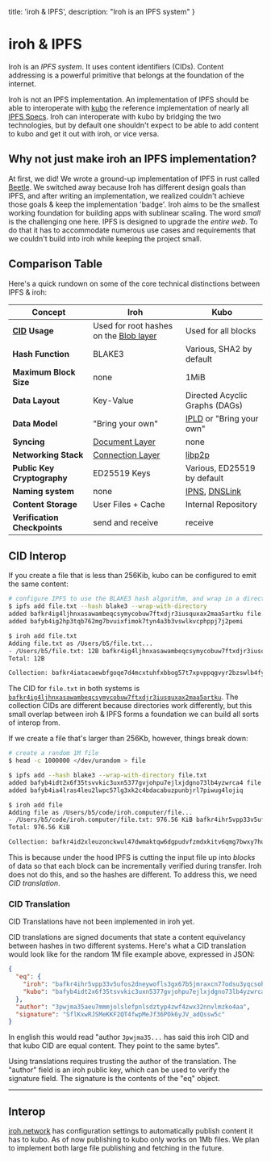 
  title: 'iroh & IPFS',
  description: "Iroh is an IPFS system"
}

# iroh & IPFS

Iroh is an _IPFS system_. It uses content identifiers (CIDs). Content addressing is a powerful primitive that belongs at the foundation of the internet. 

Iroh is not an IPFS implementation. An implementation of IPFS should be able to interoperate with [kubo](https://github.com/ipfs/kubo) the reference implementation of nearly all [IPFS Specs](https://github.com/ipfs/specs). Iroh can interoperate with kubo by bridging the two technologies, but by default one shouldn't expect to be able to add content to kubo and get it out with iroh, or vice versa.

## Why not just make iroh an IPFS implementation?

At first, we did! We wrote a ground-up implementation of IPFS in rust called [Beetle](https://github.com/n0-computer/beetle). We switched away because Iroh has different design goals than IPFS, and after writing an implementation, we realized couldn't achieve those goals & keep the implementation 'badge'. Iroh aims to be the smallest working foundation for building apps with sublinear scaling. The word _small_ is the challenging one here. IPFS is designed to upgrade the _entire web_. To do that it has to accommodate numerous use cases and requirements that we couldn't build into iroh while keeping the project small.

## Comparison Table

Here's a quick rundown on some of the core technical distinctions between IPFS & iroh:

| Concept | Iroh | Kubo |
| ------- | ---- | ---- |
| **[CID](https://docs.ipfs.tech/concepts/content-addressing/) Usage** | Used for root hashes on the [Blob layer](/docs/layers/blobs) | Used for all blocks |
| **Hash Function** | BLAKE3 | Various, SHA2 by default |
| **Maximum Block Size** | none | 1MiB |
| **Data Layout** | Key-Value | Directed Acyclic Graphs (DAGs) |
| **Data Model** | "Bring your own" | [IPLD](https://ipld.io/specs) or "Bring your own" |
| **Syncing** | [Document Layer](/docs/layers/documents) | none |
| **Networking Stack** | [Connection Layer](/docs/layers/connections) | [libp2p](https://libp2p.io) |
| **Public Key Cryptography** | ED25519 Keys | Various, ED25519 by default |
| **Naming system** | none | [IPNS](https://specs.ipfs.tech/ipns/), [DNSLink](https://dnslink.dev/) |
| **Content Storage** | User Files + Cache | Internal Repository | 
| **Verification Checkpoints** | send and receive | receive |

## CID Interop

If you create a file that is less than 256Kib, kubo can be configured to emit the same content:

```bash
# configure IPFS to use the BLAKE3 hash algorithm, and wrap in a directory to match iroh's default behaviour
$ ipfs add file.txt --hash blake3 --wrap-with-directory
added bafkr4ig4ljhnxasawambeqcsymycobuw7ftxdjr3iusquxax2maa5artku file.txt
added bafyb4ig2hp3tqb762mg7bvuixfimok7tyn4a3b3vswlkvcphppj7j2pemi

$ iroh add file.txt
Adding file.txt as /Users/b5/file.txt...
- /Users/b5/file.txt: 12B bafkr4ig4ljhnxasawambeqcsymycobuw7ftxdjr3iusquxax2maa5artku
Total: 12B

Collection: bafkr4iatacaewbfgoqe7d4mcxtuhfxbbog57t7xpvppqgvyr2bzswlb4fy
```

The CID for `file.txt` in both systems is [`bafkr4ig4ljhnxasawambeqcsymycobuw7ftxdjr3iusquxax2maa5artku`](https://cid.ipfs.tech/#bafkr4ig4ljhnxasawambeqcsymycobuw7ftxdjr3iusquxax2maa5artku). The collection CIDs are different because directories work differently, but this small overlap between iroh & IPFS forms a foundation we can build all sorts of interop from.

If we create a file that's larger than 256Kb, however, things break down:

```bash
# create a random 1M file
$ head -c 1000000 </dev/urandom > file

$ ipfs add --hash blake3 --wrap-with-directory file.txt
added bafyb4idt2x6f35tsvvkic3uxn5377gvjohpu7ejlxjdgno73lb4yzwrca4 file
added bafyb4ia4lras4leu2lwpc57lg3xk2c4bdacabuzpunbjrl7piwug4lojiq

$ iroh add file
Adding file as /Users/b5/code/iroh.computer/file...
- /Users/b5/code/iroh.computer/file.txt: 976.56 KiB bafkr4ihr5vpp33v5ufos2dneywofls3gx67b5jmraxcn77odsu3yqcsohq
Total: 976.56 KiB

Collection: bafkr4id2xleuzonckwul47dwmaktqw6dgpudvfzmdxkitv6qmg7bwxy7hu
```

This is because under the hood IPFS is cutting the input file up into _blocks_ of data so that each block can be incrementally verified during transfer. Iroh does not do this, and so the hashes are different. To address this, we need _CID translation_.

### CID Translation

<Note>
CID Translations have not been implemented in iroh yet.
</Note>

CID translations are signed documents that state a content equivelancy between hashes in two different systems. Here's what a CID translation would look like for the random 1M file example above, expressed in JSON:

```json
{
  "eq": {
    "iroh": "bafkr4ihr5vpp33v5ufos2dneywofls3gx67b5jmraxcn77odsu3yqcsohq",
    "kubo": "bafyb4idt2x6f35tsvvkic3uxn5377gvjohpu7ejlxjdgno73lb4yzwrca4"
  },
  "author": "3pwjma35aeu7mmmjolslefpnlsdztyp4zwf4zwx32nnvlmzko4aa",
  "signature": "SflKxwRJSMeKKF2QT4fwpMeJf36POk6yJV_adQssw5c"
}
```

In english this would read "author `3pwjma35...` has said this iroh CID and that kubo CID are equal content. They point to the same bytes".

Using translations requires trusting the author of the translation. The "author" field is an iroh public key, which can be used to verify the signature field. The signature is the contents of the "eq" object.


---

## Interop

[iroh.network](https://iroh.network) has configuration settings to automatically publish content it has to kubo. As of now publishing to kubo only works on 1Mb files. We plan to implement both large file publishing and fetching in the future.
